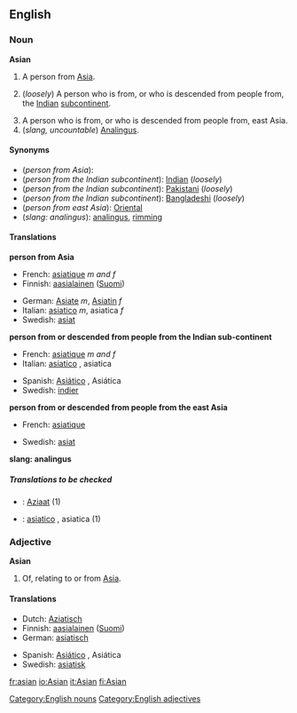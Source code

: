 ==English==

{{rfc}}
===Noun===
'''Asian'''
#A person from [[Asia]].
#{{UK}} (''loosely'') A person who is from, or who is descended from people from, the [[Indian]] [[subcontinent]].
#A person who is from, or who is descended from people from, east Asia.
#(''slang, uncountable'') [[Analingus]].

====Synonyms====
*(''person from Asia''):
*(''person from the Indian subcontinent''): [[Indian]] (''loosely'')
*(''person from the Indian subcontinent''): [[Pakistani]] (''loosely'')
*(''person from the Indian subcontinent''): [[Bangladeshi]] (''loosely'')
*(''person from east Asia''): [[Oriental]]
*(''slang: analingus''): [[analingus]], [[rimming]]

====Translations====
'''person from Asia'''
{{top}}
*French: [[asiatique]] ''m and f''
*Finnish: [[aasialainen]] ([[:fi:aasialainen|Suomi]])
{{mid}}
*German: [[Asiate]] ''m'', [[Asiatin]] ''f''
*Italian: [[asiatico]] ''m'', asiatica ''f''
*Swedish: [[asiat]] {{c}}
{{bottom}}

'''person from or descended from people from the Indian sub-continent'''
{{top}}
*French: [[asiatique]] ''m and f''
*Italian: [[asiatico]] {{m}}, asiatica {{f}}
{{mid}}
*Spanish: [[Asiático]] {{m}}, Asiática {{f}}
*Swedish: [[indier]] {{c}}
{{bottom}}

'''person from or descended from people from the east Asia'''
{{top}}
*French: [[asiatique]]
{{mid}}
*Swedish: [[asiat]] {{c}}
{{bottom}}

'''slang: analingus'''
{{top}}
{{mid}}
{{bottom}}

=====Translations to be checked=====
{{checktrans}}
*{{ttbc|Dutch}}: [[Aziaat]] (1)
*{{ttbc|Italian}}: [[asiatico]] {{m}}, asiatica {{f}} (1)

===Adjective===
'''Asian'''
# Of, relating to or from [[Asia]].

====Translations====
{{top}}
*Dutch: [[Aziatisch]]
*Finnish: [[aasialainen]] ([[:fi:aasialainen|Suomi]])
*German: [[asiatisch]]
{{mid}}
*Spanish: [[Asiático]] {{m}}, Asiática {{f}}
*Swedish: [[asiatisk]]
{{bottom}}

[[fr:asian]]
[[io:Asian]]
[[it:Asian]]
[[fi:Asian]]
[[Category:English nouns]]
[[Category:English adjectives]]